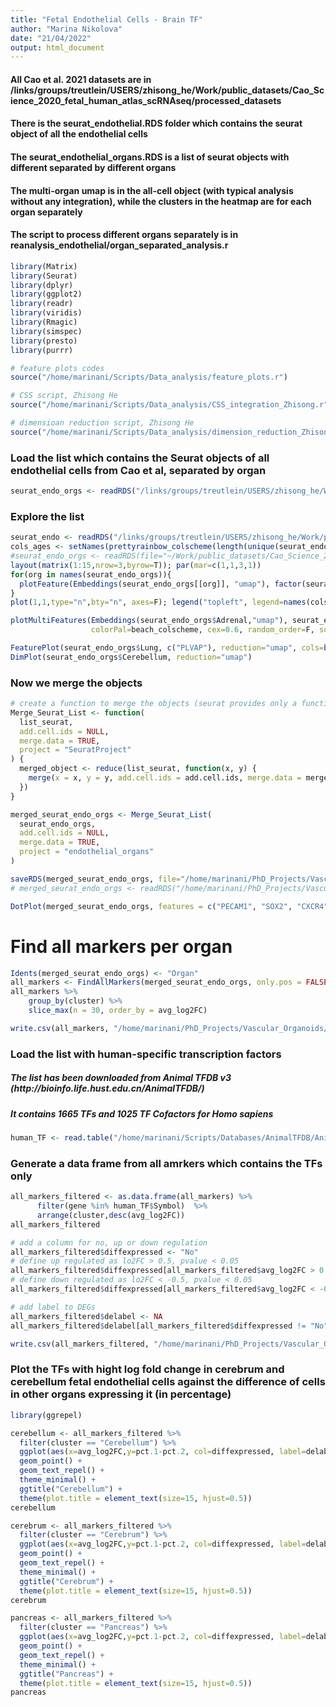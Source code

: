 ```yaml
---
title: "Fetal Endothelial Cells - Brain TF"
author: "Marina Nikolova"
date: "21/04/2022"
output: html_document
---
```


#### All Cao et al. 2021 datasets are in /links/groups/treutlein/USERS/zhisong_he/Work/public_datasets/Cao_Science_2020_fetal_human_atlas_scRNAseq/processed_datasets
#### There is the seurat_endothelial.RDS folder which contains the seurat object of all the endothelial cells
#### The seurat_endothelial_organs.RDS is a list of seurat objects with different separated by different organs
#### The multi-organ umap is in the all-cell object (with typical analysis without any integration), while the clusters in the heatmap are for each organ separately 
#### The script to process different organs separately is in reanalysis_endothelial/organ_separated_analysis.r

```r

library(Matrix)
library(Seurat)
library(dplyr)
library(ggplot2)
library(readr)
library(viridis)
library(Rmagic)
library(simspec)
library(presto)
library(purrr)

# feature plots codes
source("/home/marinani/Scripts/Data_analysis/feature_plots.r")

# CSS script, Zhisong He
source("/home/marinani/Scripts/Data_analysis/CSS_integration_Zhisong.r")

# dimensioan reduction script, Zhisong He
source("/home/marinani/Scripts/Data_analysis/dimension_reduction_Zhisong.r")

```

### Load the list which contains the Seurat objects of all endothelial cells from Cao et al, separated by organ
```r

seurat_endo_orgs <- readRDS("/links/groups/treutlein/USERS/zhisong_he/Work/public_datasets/Cao_Science_2020_fetal_human_atlas_scRNAseq/processed_datasets/seurat_endothelial_organs.RDS")

```

### Explore the list
```r

seurat_endo <- readRDS("/links/groups/treutlein/USERS/zhisong_he/Work/public_datasets/Cao_Science_2020_fetal_human_atlas_scRNAseq/processed_datasets/seurat_endothelial.RDS")
cols_ages <- setNames(prettyrainbow_colscheme(length(unique(seurat_endo$Development_day))), sort(unique(seurat_endo$Development_day)))
#seurat_endo_orgs <- readRDS(file="~/Work/public_datasets/Cao_Science_2020_fetal_human_atlas_scRNAseq/processed_datasets/seurat_endothelial_organs.RDS")
layout(matrix(1:15,nrow=3,byrow=T)); par(mar=c(1,1,3,1))
for(org in names(seurat_endo_orgs)){
  plotFeature(Embeddings(seurat_endo_orgs[[org]], "umap"), factor(seurat_endo_orgs[[org]]$Development_day), colorPal=cols_ages, cex=0.6, main=org, cex.main=1.5)
}
plot(1,1,type="n",bty="n", axes=F); legend("topleft", legend=names(cols_ages)[1:10], pch=16, col=cols_ages[1:10], bty="n", cex=1.2); legend("top", legend=names(cols_ages)[-(1:10)], pch=16, col=cols_ages[-(1:10)], bty="n", cex=1.2)

plotMultiFeatures(Embeddings(seurat_endo_orgs$Adrenal,"umap"), seurat_endo_orgs$Adrenal@assays$RNA@data[c("CYP21A2","CYP11A1","NCK2","NPIPP1","ANKRD29","SNX25","HMBS","RP11-540K16.1"),],
                  colorPal=beach_colscheme, cex=0.6, random_order=F, sort_by_value=T, cex.main=1.5, ncol=4)

FeaturePlot(seurat_endo_orgs$Lung, c("PLVAP"), reduction="umap", cols=beach_colscheme(30), order=T) & NoAxes() & NoLegend()
DimPlot(seurat_endo_orgs$Cerebellum, reduction="umap")

```

### Now we merge the objects
```r

# create a function to merge the objects (seurat provides only a function that requires at least one additional separate object)
Merge_Seurat_List <- function(
  list_seurat,
  add.cell.ids = NULL,
  merge.data = TRUE,
  project = "SeuratProject"
) {
  merged_object <- reduce(list_seurat, function(x, y) {
    merge(x = x, y = y, add.cell.ids = add.cell.ids, merge.data = merge.data, project = project)
  })
}

merged_seurat_endo_orgs <- Merge_Seurat_List(
  seurat_endo_orgs,
  add.cell.ids = NULL,
  merge.data = TRUE,
  project = "endothelial_organs"
)

saveRDS(merged_seurat_endo_orgs, file="/home/marinani/PhD_Projects/Vascular_Organoids/Analysis/Brain_Vasculature/fetal_brain_endo_cells/merged_seurat_endo_orgs.rds")
# merged_seurat_endo_orgs <- readRDS("/home/marinani/PhD_Projects/Vascular_Organoids/Analysis/Brain_Vasculature/fetal_brain_endo_cells/merged_seurat_endo_orgs.rds")

DotPlot(merged_seurat_endo_orgs, features = c("PECAM1", "SOX2", "CXCR4", "CXCL12"))

```
# Find all markers per organ
```r

Idents(merged_seurat_endo_orgs) <- "Organ"
all_markers <- FindAllMarkers(merged_seurat_endo_orgs, only.pos = FALSE, min.pct = 0.1, logfc.threshold = log(0.25))
all_markers %>%
    group_by(cluster) %>%
    slice_max(n = 30, order_by = avg_log2FC)

write.csv(all_markers, "/home/marinani/PhD_Projects/Vascular_Organoids/Analysis/Brain_Vasculature/fetal_brain_endo_cells/all_markers_merged_seurat_endo_orgs.csv")

```

### Load the list with human-specific transcription factors
##### The list has been downloaded from Animal TFDB v3 (http://bioinfo.life.hust.edu.cn/AnimalTFDB/)
##### It contains 1665 TFs and 1025 TF Cofactors for Homo sapiens
```r

human_TF <- read.table("/home/marinani/Scripts/Databases/AnimalTFDB/AnimalTFDB_v3/Homo_sapiens_TF.tsv", sep = '\t', header = TRUE, fill = TRUE)

```

### Generate a data frame from all amrkers which contains the TFs only
```r

all_markers_filtered <- as.data.frame(all_markers) %>% 
      filter(gene %in% human_TF$Symbol)  %>% 
      arrange(cluster,desc(avg_log2FC))
all_markers_filtered 

# add a column for no, up or down regulation
all_markers_filtered$diffexpressed <- "No"
# define up regulated as lo2FC > 0.5, pvalue < 0.05
all_markers_filtered$diffexpressed[all_markers_filtered$avg_log2FC > 0.5 & all_markers_filtered$p_val_adj < 0.05] <- "Up"
# define down regulated as lo2FC < -0.5, pvalue < 0.05
all_markers_filtered$diffexpressed[all_markers_filtered$avg_log2FC < -0.5 & all_markers_filtered$p_val_adj < 0.05] <- "Down"

# add label to DEGs
all_markers_filtered$delabel <- NA
all_markers_filtered$delabel[all_markers_filtered$diffexpressed != "No"] <- all_markers_filtered$gene[all_markers_filtered$diffexpressed != "No"]

write.csv(all_markers_filtered, "/home/marinani/PhD_Projects/Vascular_Organoids/Analysis/Brain_Vasculature/fetal_brain_endo_cells/all_markers_filtered.csv")

```

### Plot the TFs with hight log fold change in cerebrum and cerebellum fetal endothelial cells against the difference of cells in other organs expressing it (in percentage)
```r

library(ggrepel)

cerebellum <- all_markers_filtered %>%
  filter(cluster == "Cerebellum") %>%
  ggplot(aes(x=avg_log2FC,y=pct.1-pct.2, col=diffexpressed, label=delabel)) +
  geom_point() +
  geom_text_repel() +
  theme_minimal() +
  ggtitle("Cerebellum") +
  theme(plot.title = element_text(size=15, hjust=0.5))
cerebellum

cerebrum <- all_markers_filtered %>%
  filter(cluster == "Cerebrum") %>%
  ggplot(aes(x=avg_log2FC,y=pct.1-pct.2, col=diffexpressed, label=delabel)) +
  geom_point() +
  geom_text_repel() +
  theme_minimal() +
  ggtitle("Cerebrum") +
  theme(plot.title = element_text(size=15, hjust=0.5))
cerebrum

pancreas <- all_markers_filtered %>%
  filter(cluster == "Pancreas") %>%
  ggplot(aes(x=avg_log2FC,y=pct.1-pct.2, col=diffexpressed, label=delabel)) +
  geom_point() +
  geom_text_repel() +
  theme_minimal() +
  ggtitle("Pancreas") +
  theme(plot.title = element_text(size=15, hjust=0.5))
pancreas

```

